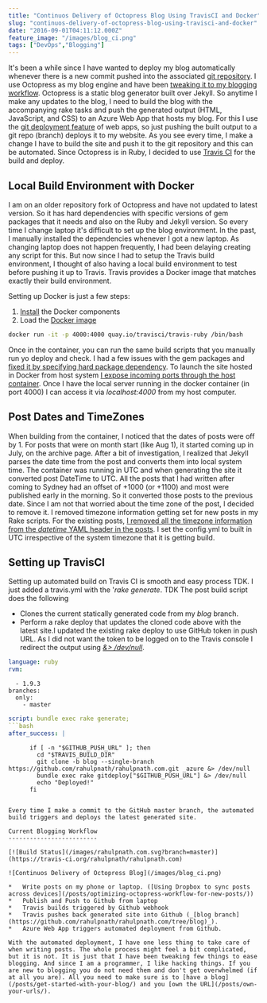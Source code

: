 ```yaml
---
title: "Continuos Delivery of Octopress Blog Using TravisCI and Docker"
slug: "continuos-delivery-of-octopress-blog-using-travisci-and-docker"
date: "2016-09-01T04:11:12.000Z"
feature_image: "/images/blog_ci.png"
tags: ["DevOps","Blogging"]
---
```


It's been a while since I have wanted to deploy my blog automatically whenever there is a new commit pushed into the associated [git repository](https://github.com/rahulpnath/rahulpnath.com). I use Octopress as my blog engine and have been [tweaking it to my blogging workflow](/posts/optimizing-octopress-workflow-for-new-posts/). Octopress is a static blog generator built over Jekyll. So anytime I make any updates to the blog, I need to build the blog with the accompanying rake tasks and push the generated output (HTML, JavaScript, and CSS) to an Azure Web App that hosts my blog. For this I use the [git deployment feature](https://azure.microsoft.com/en-us/documentation/articles/web-sites-deploy/#continuousdeployment) of web apps, so just pushing the built output to a git repo (branch) deploys it to my website. As you see every time, I make a change I have to build the site and push it to the git repository and this can be automated. Since Octopress is in Ruby, I decided to use [Travis CI](https://travis-ci.org/) for the build and deploy.

Local Build Environment with Docker
-----------------------------------

I am on an older repository fork of Octopress and have not updated to latest version. So it has hard dependencies with specific versions of gem packages that it needs and also on the Ruby and Jekyll version. So every time I change laptop it's difficult to set up the blog environment. In the past, I manually installed the dependencies whenever I got a new laptop. As changing laptop does not happen frequently, I had been delaying creating any script for this. But now since I had to setup the Travis build environment, I thought of also having a local build environment to test before pushing it up to Travis. Travis provides a Docker image that matches exactly their build environment.

Setting up Docker is just a few steps:

1.  [Install](https://docs.docker.com/docker-for-windows/) the Docker components
2.  Load the [Docker image](https://quay.io/organization/travisci)

```bash
docker run -it -p 4000:4000 quay.io/travisci/travis-ruby /bin/bash
```
    

Once in the container, you can run the same build scripts that you manually run yo deploy and check. I had a few issues with the gem packages and [fixed it by specifying hard package dependency](https://github.com/rahulpnath/rahulpnath.com/commit/abefbf58e3696384c7931d5a4918239a41700106#diff-8b7db4d5cc4b8f6dc8feb7030baa2478). To launch the site hosted in Docker from host system [I expose incoming ports through the host container](https://github.com/wsargent/docker-cheat-sheet#exposing-ports). Once I have the local server running in the docker container (in port 4000) I can access it via _localhost:4000_ from my host computer.

Post Dates and TimeZones
------------------------

When building from the container, I noticed that the dates of posts were off by 1. For posts that were on month start (like Aug 1), it started coming up in July, on the archive page. After a bit of investigation, I realized that Jekyll parses the date time from the post and converts them into local system time. The container was running in UTC and when generating the site it converted post DateTime to UTC. All the posts that I had written after coming to Sydney had an offset of +1000 (or +1100) and most were published early in the morning. So it converted those posts to the previous date. Since I am not that worried about the time zone of the post, I decided to remove it. I removed timezone information getting set for new posts in my Rake scripts. For the existing posts, [I removed all the timezone information from the _datetime_ YAML header in the posts](https://github.com/rahulpnath/rahulpnath.com/commit/1d8902fa69a1aad9ad6615ee3c47e3474b6cd263). I set the config.yml to built in UTC irrespective of the system timezone that it is getting build.

Setting up TravisCI
-------------------

Setting up automated build on Travis CI is smooth and easy process TDK. I just added a travis.yml with the '_rake generate_. TDK The post build script does the following

*   Clones the current statically generated code from my _blog_ branch.
*   Perform a rake deploy that updates the cloned code above with the latest site.I updated the existing rake deploy to use GitHub token in push URL. As I did not want the token to be logged on to the Travis console I redirect the output using _[&> /dev/null](http://askubuntu.com/questions/12098/what-does-outputting-to-dev-null-accomplish-in-bash-scripts)_.

```yaml
language: ruby
rvm:
```
      - 1.9.3
    branches:
      only:
        - master
```yaml
script: bundle exec rake generate;
```bash
after_success: |
```
```
      if [ -n "$GITHUB_PUSH_URL" ]; then
        cd "$TRAVIS_BUILD_DIR"
        git clone -b blog --single-branch https://github.com/rahulpnath/rahulpnath.com.git _azure &> /dev/null
        bundle exec rake gitdeploy["$GITHUB_PUSH_URL"] &> /dev/null
        echo "Deployed!"
      fi
    

Every time I make a commit to the GitHub master branch, the automated build triggers and deploys the latest generated site.

Current Blogging Workflow
-------------------------

[![Build Status](/images/rahulpnath.com.svg?branch=master)](https://travis-ci.org/rahulpnath/rahulpnath.com)

![Continuos Delivery of Octopress Blog](/images/blog_ci.png)

*   Write posts on my phone or laptop. ([Using Dropbox to sync posts across devices](/posts/optimizing-octopress-workflow-for-new-posts/))
*   Publish and Push to Github from laptop
*   Travis builds triggered by Github webhook
*   Travis pushes back generated site into Github (_[blog branch](https://github.com/rahulpnath/rahulpnath.com/tree/blog)_).
*   Azure Web App triggers automated deployment from Github.

With the automated deployment, I have one less thing to take care of when writing posts. The whole process might feel a bit complicated, but it is not. It is just that I have been tweaking few things to ease blogging. And since I am a programmer, I like hacking things. If you are new to blogging you do not need them and don't get overwhelmed (if at all you are). All you need to make sure is to [have a blog](/posts/get-started-with-your-blog/) and you [own the URL](/posts/own-your-urls/).